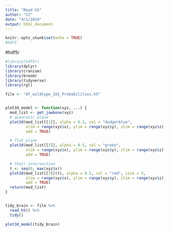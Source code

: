 ```yaml
---
title: "Read h5"
author: "CZ"
date: "4/1/2019"
output: html_document
---
```


```r
knitr::opts_chunk$set(echo = TRUE)
#hdf5
```


#hdf5r
```r
#library(hdf5r)
library(dplyr)
library(cranium)
library(broom)
library(tidyverse)
library(rgl)

file <- "AT_wildtype_101_Probabilities.h5"


plot3d_model <- function(xyz, ...) {
  mod_list <- get_jawbone(xyz)
  # quadratic plane
  plot3d(mod_list[[1]], alpha = 0.5, col = "dodgerblue",
         xlim = range(xyz$x), ylim = range(xyz$y), zlim = range(xyz$z),
         add = TRUE)

  # flat plane
  plot3d(mod_list[[2]], alpha = 0.5, col = "green",
         xlim = range(xyz$x), ylim = range(xyz$y), zlim = range(xyz$z),
         add = TRUE)

  # their intersection
  t <- seq(0, max(xyz$x))
  plot3d(mod_list[[3]](t), alpha = 0.5, col = "red", size = 5,
         xlim = range(xyz$x), ylim = range(xyz$y), zlim = range(xyz$z),
         add = TRUE)
  return(mod_list)
}


tidy_brain <- file %>%
  read_h5() %>%
  tidy()

plot3d_model(tidy_brain)

```


